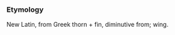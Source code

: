 {{taxonomy|Superorder|[[Acanthopterygii]]|(in [[Subclass]] ''[[Teleostei]]'') [[fish]]es having some of the rays of the [[dorsal]], [[ventral]], and anal fins [[unarticulated]] and [[spinelike]], as the [[perch]]; include fifteen [[Orders]] - ''[[Mugiliformes]]'', ''[[Atheriniformes]]'', ''[[Beloniformes]]'', ''[[Cetomimiformes]]'', ''[[Cyprinodontiformes]]'', ''[[Stephanoberyciformes]]'', ''[[Beryciformes]]'', ''[[Zeiformes]]'', ''[[Gasterosteiformes]]'', ''[[Synbranchiformes]]'', ''[[Tetraodontiformes]]'', ''[[Pleuronectiformes]]'', ''[[Scorpaeniformes]]'', and ''[[Perciformes]]''}}

===Etymology===
New Latin, from Greek  thorn + fin, diminutive from; wing.